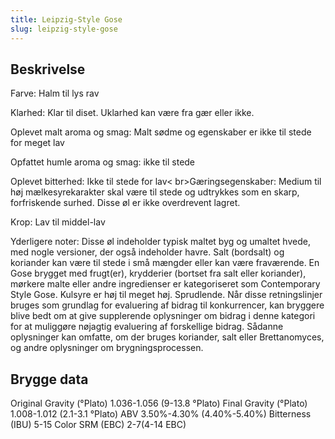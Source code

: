 ```yaml
---
title: Leipzig-Style Gose
slug: leipzig-style-gose
---
```


## Beskrivelse
Farve: Halm til lys rav

Klarhed: Klar til diset. Uklarhed kan være fra gær eller ikke.

Oplevet malt aroma og smag: Malt sødme og egenskaber er ikke til stede for meget lav

Opfattet humle aroma og smag: ikke til stede

Oplevet bitterhed: Ikke til stede for lav&lt; br&gt;Gæringsegenskaber: Medium til høj mælkesyrekarakter skal være til stede og udtrykkes som en skarp, forfriskende surhed. Disse øl er ikke overdrevent lagret.

Krop: Lav til middel-lav

Yderligere noter: Disse øl indeholder typisk maltet byg og umaltet hvede, med nogle versioner, der også indeholder havre. Salt (bordsalt) og koriander kan være til stede i små mængder eller kan være fraværende. En Gose brygget med frugt(er), krydderier (bortset fra salt eller koriander), mørkere malte eller andre ingredienser er kategoriseret som Contemporary Style Gose. Kulsyre er høj til meget høj. Sprudlende.						Når disse retningslinjer bruges som grundlag for evaluering af bidrag til konkurrencer, kan bryggere blive bedt om at give supplerende oplysninger om bidrag i denne kategori for at muliggøre nøjagtig evaluering af forskellige bidrag. Sådanne oplysninger kan omfatte, om der bruges koriander, salt eller Brettanomyces, og andre oplysninger om brygningsprocessen.



## Brygge data
Original Gravity (°Plato) 1.036-1.056 (9-13.8 °Plato)
Final Gravity  (°Plato) 1.008-1.012 (2.1-3.1 °Plato)
ABV 3.50%-4.30% (4.40%-5.40%)
Bitterness (IBU) 5-15
Color SRM (EBC) 2-7(4-14 EBC)					

